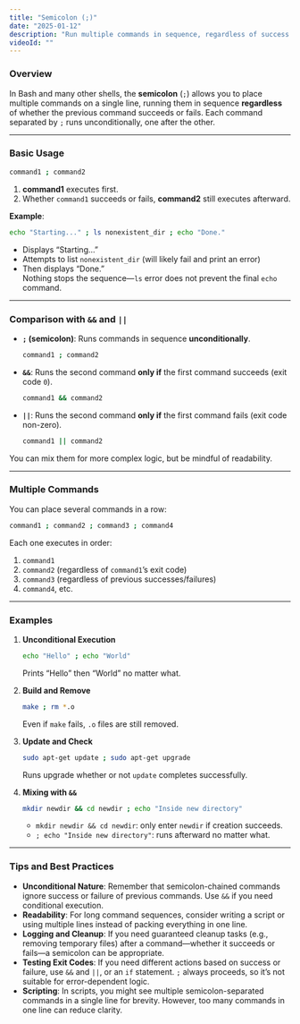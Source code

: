 ```yaml
---
title: "Semicolon (;)"
date: "2025-01-12"
description: "Run multiple commands in sequence, regardless of success or failure."
videoId: ""
---
```


### Overview

In Bash and many other shells, the **semicolon** (`;`) allows you to place multiple commands on a single line, running them in sequence **regardless** of whether the previous command succeeds or fails. Each command separated by `;` runs unconditionally, one after the other.

---

### Basic Usage

```bash
command1 ; command2
```

1. **command1** executes first.
2. Whether `command1` succeeds or fails, **command2** still executes afterward.

**Example**:
```bash
echo "Starting..." ; ls nonexistent_dir ; echo "Done."
```
- Displays “Starting…”
- Attempts to list `nonexistent_dir` (will likely fail and print an error)
- Then displays “Done.”  
Nothing stops the sequence—`ls` error does not prevent the final `echo` command.

---

### Comparison with `&&` and `||`

- **`;` (semicolon)**: Runs commands in sequence **unconditionally**.
  ```bash
  command1 ; command2
  ```
- **`&&`**: Runs the second command **only if** the first command succeeds (exit code `0`).
  ```bash
  command1 && command2
  ```
- **`||`**: Runs the second command **only if** the first command fails (exit code non-zero).
  ```bash
  command1 || command2
  ```

You can mix them for more complex logic, but be mindful of readability.

---

### Multiple Commands

You can place several commands in a row:
```bash
command1 ; command2 ; command3 ; command4
```
Each one executes in order:
1. `command1`  
2. `command2` (regardless of `command1`’s exit code)  
3. `command3` (regardless of previous successes/failures)  
4. `command4`, etc.

---

### Examples

1. **Unconditional Execution**  
   ```bash
   echo "Hello" ; echo "World"
   ```
   Prints “Hello” then “World” no matter what.

2. **Build and Remove**  
   ```bash
   make ; rm *.o
   ```
   Even if `make` fails, `.o` files are still removed.

3. **Update and Check**  
   ```bash
   sudo apt-get update ; sudo apt-get upgrade
   ```
   Runs upgrade whether or not `update` completes successfully.

4. **Mixing with `&&`**  
   ```bash
   mkdir newdir && cd newdir ; echo "Inside new directory"
   ```
   - `mkdir newdir && cd newdir`: only enter `newdir` if creation succeeds.
   - `; echo "Inside new directory"`: runs afterward no matter what.

---

### Tips and Best Practices

- **Unconditional Nature**: Remember that semicolon-chained commands ignore success or failure of previous commands. Use `&&` if you need conditional execution.
- **Readability**: For long command sequences, consider writing a script or using multiple lines instead of packing everything in one line.  
- **Logging and Cleanup**: If you need guaranteed cleanup tasks (e.g., removing temporary files) after a command—whether it succeeds or fails—a semicolon can be appropriate.  
- **Testing Exit Codes**: If you need different actions based on success or failure, use `&&` and `||`, or an `if` statement. `;` always proceeds, so it’s not suitable for error-dependent logic.
- **Scripting**: In scripts, you might see multiple semicolon-separated commands in a single line for brevity. However, too many commands in one line can reduce clarity.
